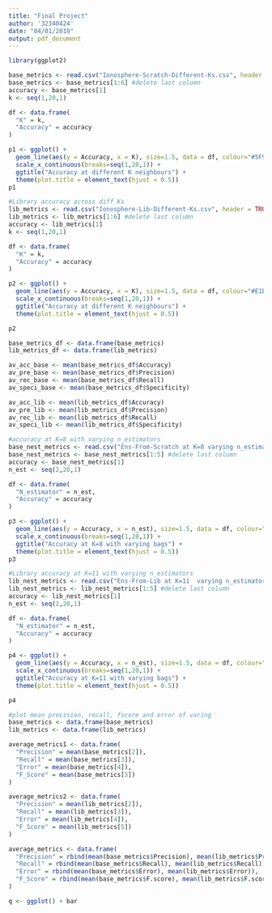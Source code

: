 ```yaml
---
title: "Final Project"
author: '32340424'
date: "04/01/2019"
output: pdf_document
---
```

```r
library(ggplot2)
```

```r
base_metrics <- read.csv("Ionosphere-Scratch-Different-Ks.csv", header = TRUE)
base_metrics <- base_metrics[1:6] #delete last column
accuracy <- base_metrics[1]
k <- seq(1,20,1)

df <- data.frame(
  "K" = k,
  "Accuracy" = accuracy
)

p1 <- ggplot() + 
  geom_line(aes(y = Accuracy, x = K), size=1.5, data = df, colour="#5F9EA0") + 
  scale_x_continuous(breaks=seq(1,20,1)) + 
  ggtitle("Accuracy at different K neighbours") + 
  theme(plot.title = element_text(hjust = 0.5))
p1

```

```r
#Library accuracy across diff Ks
lib_metrics <- read.csv("Ionosphere-Lib-Different-Ks.csv", header = TRUE)
lib_metrics <- lib_metrics[1:6] #delete last column
accuracy <- lib_metrics[1]
k <- seq(1,20,1)

df <- data.frame(
  "K" = k,
  "Accuracy" = accuracy
)

p2 <- ggplot() + 
  geom_line(aes(y = Accuracy, x = K), size=1.5, data = df, colour="#E1B378") + 
  scale_x_continuous(breaks=seq(1,20,1)) + 
  ggtitle("Accuracy at different K neighbours") + 
  theme(plot.title = element_text(hjust = 0.5))

p2
```


```r
base_metrics_df <- data.frame(base_metrics)
lib_metrics_df <- data.frame(lib_metrics)

av_acc_base <- mean(base_metrics_df$Accuracy)
av_pre_base <- mean(base_metrics_df$Precision)
av_rec_base <- mean(base_metrics_df$Recall)
av_speci_base <- mean(base_metrics_df$Specificity)

av_acc_lib <- mean(lib_metrics_df$Accuracy)
av_pre_lib <- mean(lib_metrics_df$Precision)
av_rec_lib <- mean(lib_metrics_df$Recall)
av_speci_lib <- mean(lib_metrics_df$Specificity)


```







```r
#accuracy at K=8 with varying n_estimators
base_nest_metrics <- read.csv("Ens-From-Scratch at K=8 varying n_estimators.csv", header = TRUE)
base_nest_metrics <- base_nest_metrics[1:5] #delete last column
accuracy <- base_nest_metrics[1]
n_est <- seq(2,20,1)

df <- data.frame(
  "N_estimator" = n_est,
  "Accuracy" = accuracy
)

p3 <- ggplot() + 
  geom_line(aes(y = Accuracy, x = n_est), size=1.5, data = df, colour="#5F9EA0") + 
  scale_x_continuous(breaks=seq(1,20,1)) + 
  ggtitle("Accuracy at K=8 with varying bags") + 
  theme(plot.title = element_text(hjust = 0.5))
p3
```

```r
#Library accuracy at K=11 with varying n_estimators
lib_nest_metrics <- read.csv("Ens-From-Lib at K=11  varying n_estimators.csv", header = TRUE)
lib_nest_metrics <- lib_nest_metrics[1:5] #delete last column
accuracy <- lib_nest_metrics[1]
n_est <- seq(2,20,1)

df <- data.frame(
  "N_estimator" = n_est,
  "Accuracy" = accuracy
)

p4 <- ggplot() + 
  geom_line(aes(y = Accuracy, x = n_est), size=1.5, data = df, colour="#E1B378") + 
  scale_x_continuous(breaks=seq(1,20,1)) + 
  ggtitle("Accuracy at K=11 with varying bags") + 
  theme(plot.title = element_text(hjust = 0.5))

p4
```

```r
#plot mean precision, recall, fscore and error of varing 
base_metrics <- data.frame(base_metrics)
lib_metrics <- data.frame(lib_metrics)

average_metrics1 <- data.frame(
  "Precision" = mean(base_metrics[2]),
  "Recall" = mean(base_metrics[3]),
  "Error" = mean(base_metrics[4]),
  "F_Score" = mean(base_metrics[5])
)

average_metrics2 <- data.frame(
  "Precision" = mean(lib_metrics[2]),
  "Recall" = mean(lib_metrics[3]),
  "Error" = mean(lib_metrics[4]),
  "F_Score" = mean(lib_metrics[5])
)

average_metrics <- data.frame(
  "Precision" = rbind(mean(base_metrics$Precision), mean(lib_metrics$Precision)),
  "Recall" = rbind(mean(base_metrics$Recall), mean(lib_metrics$Recall)),
  "Error" = rbind(mean(base_metrics$Error), mean(lib_metrics$Error)),
  "F_Score" = rbind(mean(base_metrics$F.score), mean(lib_metrics$F.score))
)

q <- ggplot() + bar
```

